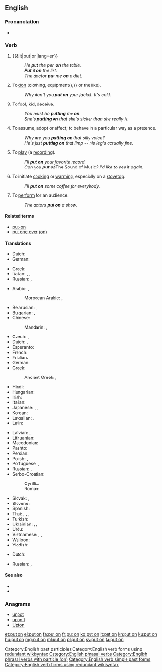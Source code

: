 ==English==

===Pronunciation===
* {{audio|En-uk-to put on.ogg|Audio (UK)|lang=en}}

===Verb===
{{en-verb|head=[[put]] [[on]]|puts on|putting on|put on}} {{context|transitive|lang=en}}

# {{&lit|put|on|lang=en}}
#: ''He '''put''' the pen '''on''' the table.''
#: '''''Put''' it '''on''' the list.''
#: ''The doctor '''put''' me '''on''' a diet.''
# To [[don]] (clothing, equipment{{,}} or the like).
#: ''Why don't you '''put on''' your jacket. It's cold.''
# To [[fool]], [[kid]], [[deceive]].
#: ''You must be '''putting''' me '''on'''.''
#: ''She's '''putting on''' that she's sicker than she really is.''
# To assume, adopt or affect; to behave in a particular way as a pretence.
#: ''Why are you '''putting on''' that silly voice?''
#: ''He's just '''putting on''' that limp -- his leg's actually fine.''
# To [[play]] (a [[recording]]).
#: ''I'll '''put on''' your favorite record.''
#: ''Can you '''put on''' ''The Sound of Music''? I'd like to see it again.''
# To initiate [[cook]]ing or [[warm]]ing, especially on a [[stovetop]].
#: ''I'll '''put on''' some coffee for everybody.''
# To [[perform]] for an audience.
#: ''The actors '''put on''' a show.''

====Related terms====
* [[put-on]]
* [[put one over]] ([[on]])

====Translations====
{{trans-top|to place upon}}
* Dutch: {{t+|nl|zetten|alt=zetten op}}
* German: {{t|de|aufsetzen}}
{{trans-mid}}
* Greek: {{t+|el|βάζω|tr=vázo}}
* Italian: {{t+|it|posare}}, {{t+|it|mettere}}, {{t+|it|indossare}}
* Russian: {{t+|ru|ставить|impf|tr=stávitʹ|sc=Cyrl}}, {{t+|ru|поставить|pf|tr=postávitʹ|sc=Cyrl}}
{{trans-bottom}}

{{trans-top|to don clothing}}
* Arabic: {{t|ar|لبس|tr=lábisa}}, {{t|ar|ارتدى|tr=irtadā|sc=Arab}}
*: Moroccan Arabic: {{t|ary|دْير|tr=dir}}, {{t|ary|لْبس|tr=lbəs}}
* Belarusian: {{t|be|надзяваць|impf|tr=nadzjavácʹ|sc=Cyrl}}, {{t|be|надзець|pf|tr=nadzjécʹ|sc=Cyrl}}
* Bulgarian: {{t+|bg|обличам|impf|tr=oblíčam|sc=Cyrl}}, {{t|bg|облека|pf|tr=obleká|sc=Cyrl}}
* Chinese:
*: Mandarin: {{t+|cmn|穿上|tr=chuānshang|sc=Hani}}, {{t+|cmn|穿|tr=chuān|sc=Hani}}
* Czech: {{t|cs|oblékat|impf}}, {{t|cs|obléct|pf}}
* Dutch: {{t+|nl|aantrekken}}, {{t+|nl|aandoen}}
* Esperanto: {{t|eo|surmeti}}
* French: {{t+|fr|mettre}}
* Friulian: {{t|fur|vistî}}
* German: {{t+|de|anziehen}}
* Greek: {{t+|el|βάζω|tr=vázo}}
*: Ancient Greek: {{t|grc|ἕννυμι|tr=hennumi|sc=polytonic}}, {{t|grc|ἐνδύω|sc=polytonic}}
* Hindi: {{t|hi|पहनना|tr=pahannā|sc=Deva}}
* Hungarian: {{t+|hu|felvesz}}
* Irish: {{t|ga|cuir ar}}
* Italian: {{t+|it|vestire}}
* Japanese: {{t+|ja|着る|tr=[[きる]], kiru}}, {{t|ja|履く|tr=[[はく]], haku}}, {{t|ja|被る|tr=[[かぶる]], kaburu}}
* Korean: {{t+|ko|입다|sc=Kore}}
* Latgalian: {{t|ltg|maukt}}, {{t|ltg|viļkt}}
* Latin: {{t|la|induo}}
{{trans-mid}}
* Latvian: {{t|lv|vilkt}}, {{t|lv|aut}}
* Lithuanian: {{t|lt|auti}}
* Macedonian: {{t|mk|облекува|impf|tr=oblékuva|sc=Cyrl}}
* Pashto: {{t+|ps|اغوستل|tr=aγustəl|sc=ps-Arab}}
* Persian: {{t+|fa|پوشیدن|tr=pušidan|sc=fa-Arab}}
* Polish: {{t+|pl|wkładać|impf}}, {{t+|pl|włożyć|pf}}
* Portuguese: {{t+|pt|vestir}}, {{t+|pt|pôr}}
* Russian: {{t+|ru|надевать|impf|tr=nadevátʹ}}, {{t+|ru|надеть|pf|tr=nadétʹ}}
* Serbo-Croatian:
*: Cyrillic: {{t|sh|обући|pf|sc=Cyrl}}
*: Roman: {{t+|sh|obući|pf}}
* Slovak: {{t|sk|obliekať|impf}}, {{t|sk|obliecť|pf}}
* Slovene: {{t|sl|obléči|pf}}
* Spanish: {{t+|es|ponerse}}
* Thai: {{t+|th|ใส่|tr=sài|sc=Thai}}, {{t|th|สวมใส่|tr=sŭam sài|sc=Thai}}, {{t+|th|สวม|tr=sŭam|sc=Thai}}, {{t+|th|ครอง|tr=krong|sc=Thai}}
* Turkish: {{t+|tr|giymek}}
* Ukrainian: {{t|uk|надівати|impf|tr=nadiváty|sc=Cyrl}}, {{t|uk|надягати|impf|tr=nadjaháty|sc=Cyrl}}, {{t|uk|надіти|pf|tr=nadíty|sc=Cyrl}}
* Urdu: {{t|ur|پہننا|tr=pahannā|sc=ur-Arab}}
* Vietnamese: {{t|vi|mặc vào}}, {{qualifier|spectacles, earrings, etc.}} {{t|vi|đeo vào}}, {{qualifier|shoes}} {{t+|vi|đi vào}}
* Walloon: {{t+|wa|mete}}
* Yiddish: {{t|yi|אָנטאָן|sc=Hebr}}
{{trans-bottom}}

{{trans-top|to play recorded music}}
* Dutch: {{t+|nl|opzetten}}
{{trans-mid}}
* Russian: {{t+|ru|ставить|impf|tr=stávitʹ|sc=Cyrl}}, {{t+|ru|поставить|pf|tr=postávitʹ|sc=Cyrl}}
{{trans-bottom}}

====See also====
* {{l|en|don}}
* {{l|en|wear}}

===Anagrams===
* [[unpot#English|unpot]]
* [[upon't#English|upon't]]
* [[Upton#English|Upton]]

[[Category:English past participles]]
[[Category:English verb forms using redundant wikisyntax]]
[[Category:English phrasal verbs]]
[[Category:English phrasal verbs with particle (on)]]
[[Category:English verb simple past forms]]
[[Category:English verb forms using redundant wikisyntax]]

[[et:put on]]
[[el:put on]]
[[fa:put on]]
[[fr:put on]]
[[ko:put on]]
[[it:put on]]
[[kn:put on]]
[[ku:put on]]
[[hu:put on]]
[[mg:put on]]
[[ml:put on]]
[[pl:put on]]
[[sv:put on]]
[[ta:put on]]